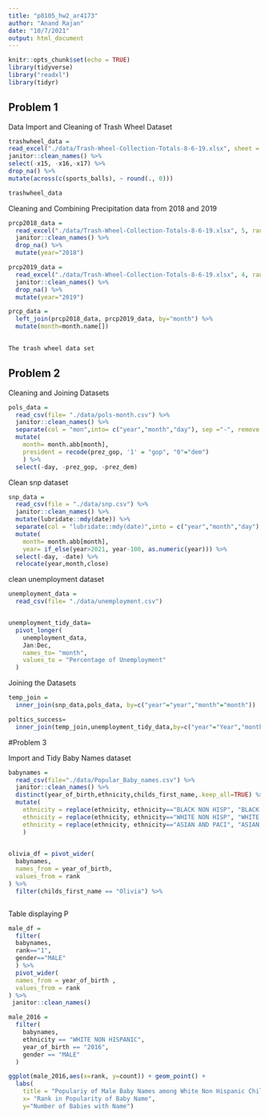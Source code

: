```yaml
---
title: "p8105_hw2_ar4173"
author: "Anand Rajan"
date: "10/7/2021"
output: html_document
---
```


```r
knitr::opts_chunk$set(echo = TRUE)
library(tidyverse)
library("readxl")
library(tidyr)
```

## Problem 1

Data Import and Cleaning of Trash Wheel Dataset

```r
trashwheel_data = 
read_excel("./data/Trash-Wheel-Collection-Totals-8-6-19.xlsx", sheet = "Mr. Trash Wheel") %>% 
janitor::clean_names() %>% 
select(-x15, -x16,-x17) %>% 
drop_na() %>% 
mutate(across(c(sports_balls), ~ round(., 0)))

trashwheel_data
```


Cleaning and Combining Precipitation data from 2018 and 2019


```r
prcp2018_data =
  read_excel("./data/Trash-Wheel-Collection-Totals-8-6-19.xlsx", 5, range="A2:B15") %>% 
  janitor::clean_names() %>% 
  drop_na() %>% 
  mutate(year="2018")

prcp2019_data =
  read_excel("./data/Trash-Wheel-Collection-Totals-8-6-19.xlsx", 4, range="A2:B15") %>% 
  janitor::clean_names() %>% 
  drop_na() %>% 
  mutate(year="2019")

prcp_data = 
  left_join(prcp2018_data, prcp2019_data, by="month") %>% 
  mutate(month=month.name[])
  
```


```r
The trash wheel data set 
```

## Problem 2

Cleaning and Joining Datasets

```r
pols_data =
  read_csv(file= "./data/pols-month.csv") %>% 
  janitor::clean_names() %>% 
  separate(col = "mon",into= c("year","month","day"), sep ="-", remove = TRUE, convert = TRUE, extra = 'warn',fill='warn') %>%
  mutate(
    month= month.abb[month],
    president = recode(prez_gop, '1' = "gop", "0"="dem")
    ) %>% 
  select(-day, -prez_gop, -prez_dem)

```

Clean snp dataset

```r
snp_data =
  read_csv(file = "./data/snp.csv") %>% 
  janitor::clean_names() %>% 
  mutate(lubridate::mdy(date)) %>% 
  separate(col = "lubridate::mdy(date)",into = c("year","month","day"), sep = "-", remove = TRUE, convert = TRUE, extra = 'warn',fill='warn') %>%
  mutate(
    month= month.abb[month],
    year= if_else(year>2021, year-100, as.numeric(year))) %>% 
  select(-day, -date) %>% 
  relocate(year,month,close)
```

clean unemployment dataset

```r
unemployment_data =
  read_csv(file= "./data/unemployment.csv")


unemployment_tidy_data= 
  pivot_longer(
    unemployment_data,
    Jan:Dec,
    names_to= "month",
    values_to = "Percentage of Unemployment"
  )
```

Joining the Datasets

```r
temp_join =
  inner_join(snp_data,pols_data, by=c("year"="year","month"="month"))

poltics_success=
  inner_join(temp_join,unemployment_tidy_data,by=c("year"="Year","month"="month") )
```

#Problem 3

Import and Tidy Baby Names dataset
```r
babynames =
  read_csv(file="./data/Popular_Baby_names.csv") %>%
  janitor::clean_names() %>%
  distinct(year_of_birth,ethnicity,childs_first_name,.keep_all=TRUE) %>% 
  mutate(
    ethnicity = replace(ethnicity, ethnicity=="BLACK NON HISP", "BLACK NON HISPANIC"),
    ethnicity = replace(ethnicity, ethnicity=="WHITE NON HISP", "WHITE NON HISPANIC"),
    ethnicity = replace(ethnicity, ethnicity=="ASIAN AND PACI", "ASIAN AND PACIFIC ISLANDER")
    )
  
```


```r
olivia_df = pivot_wider(
  babynames,
  names_from = year_of_birth,
  values_from = rank
) %>% 
  filter(childs_first_name == "Olivia") %>% 



```


Table displaying P

```r
male_df =
  filter(
  babynames,
  rank=="1",
  gender=="MALE"
  ) %>% 
  pivot_wider(
  names_from = year_of_birth ,
  values_from = rank
) %>% 
 janitor::clean_names()

```

```r
male_2016 =
  filter(
    babynames,
    ethnicity == "WHITE NON HISPANIC",
    year_of_birth == "2016",
    gender == "MALE"
  )

ggplot(male_2016,aes(x=rank, y=count)) + geom_point() + 
  labs(
    title = "Populariy of Male Baby Names among White Non Hispanic Children in 2016",
    x= "Rank in Popularity of Baby Name",
    y="Number of Babies with Name")

```

